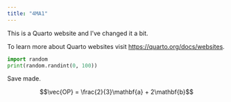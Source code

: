 ```yaml
---
title: "4MA1"
---
```


This is a Quarto website and I've changed it a bit.

To learn more about Quarto websites visit <https://quarto.org/docs/websites>.

```python
import random
print(random.randint(0, 100))
```

Save made.  

$$\vec{OP} = \frac{2}{3}\mathbf{a} + 2\mathbf{b}$$